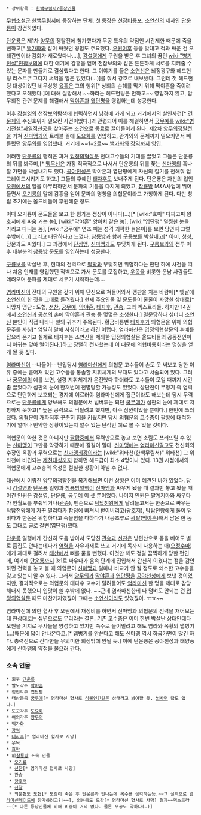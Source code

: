  * 상위항목 : [[한백무림서/등장인물]]

[[무협소설]]군 [[한백무림서]]에 등장하는 단체. 첫 등장은 [[천잠비룡포]].
[[소연신]]의 제자인 [[단운룡]]이 창건하였다.

[[단운룡]]은 제1차 [[양무의]] 쟁탈전에 참가했다가 무공 특유의 약점인 시간제한 때문에 죽을 뻔하고[* [[백가화]]와 같이 싸웠던 경험도 주요했다. [[오원]]이후 등을 맞대고 적과 싸운 건 오래간만이라 감회가 새로웠다나….], [[강설영]]에게 구원을 받은 후 그녀의 꿈인 [[wiki:"병기전설"천잠보의]]에 대한 얘기에 감흥을 얻어 천잠보의와 같은 튼튼하게 서로를 지켜줄 수 있는 문파를 만들기로 결심했다고 한다. 그 이야기를 들은 [[소연신]]은 뇌정광구와 헤드헌팅 리스트[* 그다지 써먹을 일은 없었다(…)]를 줘서 강호로 내보냈다. 그런데 첫 헤드헌팅 대상이었던 비무상왕 [[육홍]]은 그의 행위[* 상회의 손해를 막기 위해 막야흔을 죽이려 했다고 오해했다.]에 대해 실망해서 ~~하라는 헤드헌팅은 안하고~~ 영입하지 않고, 암무회전 관련 문제를 해결해서 [[막야흔]]과 [[엽단평]]을 영입하는데 성공한다.

이후 [[강설영]]의 천잠보의탐색에 협력하면서 남경에 가게 되고 거기에서의 살인사건[* [[건문제]]의 수신호위가 일으킨 사건이었다.]과 관련되어 이를 해결하면서 [[궁무예]]를 [[wiki:"병기전설"사일적천궁]]을 찾아주는 조건으로 동료로 끌어들이게 된다. 제2차 [[양무의]]쟁탈전을 거쳐 [[신마맹]]과의 트러블 끝에 [[도요화]]를 영입하고, 관가와의 문제까지 일으키면서 빼돌렸던 [[양무의]]를 영입했다. 거기에 ~~1+2로~~ [[백가화]]와 [[장익]]까지 영입.

이러한 [[단운룡]]의 행적은 과거 [[입정의협살문]] 전대고수들의 기대를 끌었고 그들은 단운룡의 뒤를 봐주며,[* [[맹무선]]은 가장 적극적으로 나서서 단운룡의 뒤를 쫓는 [[신마맹]]의 흑나찰 가면을 박살내기도 했다. [[공야천성]]은 막야흔과 엽단평에게 자신의 절기를 전해줘 업그레이드시키기도 하고.] 그들의 후예인 [[태자후]]도 보내주게 된다. 단운룡은 자신의 업인 [[오원]]에서의 일을 마무리하면서 문파의 기틀을 다지게 되었고, [[참룡방]] M&A사업에 뛰어들면서 [[오기륭]]의 말에 감흥을 얻어 문파의 명칭을 의협문이라고 가칭하게 된다. 다만 창립 초기에는  올드비들이 후원해준 정도.

이때 오기륭이 문도들을 보고 한 평가는 정상이 아니다(…)[* [wiki:"효마" 다짜고짜 왕호저에게 싸움 거는 놈], [wiki:"막야흔" 양아치 같은 놈], [wiki:"엽단평" 멀쩡한 눈을 가리고 다니는 놈], [wiki:"궁무예" 연초 피는 성격 괴팍한 늙은이]를 보면 당연히 그럴 수밖에(…)] 그리고 대단하다고 느꼈다. [[참룡방]]과 함께 [[구룡보]]를 박살내고[* 아미, 청성, 당문과도 싸웠다.] 그 과정에서 [[단심맹]], [[신마맹]]과도 부딪치게 된다. [[구룡보]]와의 전투 이후 대부분의 [[참룡방]] 문도를 영입하는데 성공한다.

[[구룡보]]를 박살낸 후, 현재의 전력으로 [[팔황]]과 부딪히면 위험하다는 판단 하에 사천을 떠나 처음 인재를 영입했던 적벽으로 가서 문도를 모집하고, [[우목]]을 비롯한 운남 사람들도 데려오며 문파를 제대로 세우기 시작하는데….




[[염라마신]]이 전대의 구원을 갚기 위해 단신으로 쳐들어와서 깽판을 치는 바람에[* 옛날에 [[소연신]]이 한 짓을 그대로 돌려줬다.] 현재 주요인물 및 문도들이 줄줄이 사망한 상태로[* 사망자 명단 : 도협, [[선찬]], [[궁무예]], [[막야흔]], [[태자후]], [[관승]], 그외 엑스트라들. 하지만 14권에서 [[소연신]]과 [[공선]]의 손에 막야흔과 관승 등 몇몇은 소생한다.] 멸문당하나 싶더니 [[소연신]] 본인이 직접 나타나 일의 귀추가 주목된다. 황금비룡번 [[태자후]]가 의협문을 위해 의협문주를 사칭[* 엄밀히 말해 사칭이라고 하긴 어렵다. 염라마신은 입정의협살문의 후예를 잡으러 온거고 실제로 태자후는 소연신을 제외한 입정의협살문 올드비들의 공동전인이니 아귀는 맞아 떨어진다.]하고 장렬히 전사했는데 이 때문에 의협비룡회라는 명칭을 얻게 될 듯 싶다.

[[염라마신]]이 --나들이-- 난입당시 [[염라마신]]에게 의협문 고수들이 손도 못 써보고 당한 이유 중에는 흩어져 있던 고수들을 통솔할 지휘체계의 부재도 있다고 서술되어 있다. 그러나 [[궁무예]]의 예를 보면, 설령 지휘체계가 온전했다 하더라도 고수들이 모일 때까지 시간 좀 끌었다가 심판의 눈에 한꺼번에 전멸당할 가능성도 있었다. 상단전이 무형기 즉 염력으로 단단하게 보호되는 경지에 이르러야 염라마신에게 접근이라도 해보는데 당시 무력으로는 [[단운룡]]에게 양보해도 의협문에서 넘버투는 되던 [[궁무예]]가 심판의 눈에 제대로 저항하지 못하고[* 높은 공력으로 버틸려고 했지만, 아주 잠깐이었을 뿐이다.] 한번에 쓰러졌다. [[의협문]]이 개파직후 꾸준히 힘을 키웠지만 당시 의협문의 고수층이 [[팔황]]에 대적하기에 얼마나 빈약한 상황이었는지 알수 있는 단적인 예로 볼 수 있을 것이다.

의협문이 약한 것은 아니지만 [[팔황]]중에서 무력만으로 놓고 보면 소림도 쓰러뜨릴 수 있는 [[신마맹]]이 그만큼 막강하기 때문에 갈길이 멀다. [[신마맹]]에는 [[염라마신]]말고도 천신회의 수장인 옥황과 무력으로는 [[신마맹]]최강이라는 [wiki:"위타천(한백무림서)" 위타천] 그 위타천에 비견되는 [[제천대성]]까지 합하면 헤드급이 최소 4명이나 있다. 13권 시점에서의 의협문에게 고수층의 육성은 절실한 상황이 아닐 수 없다.

[[태산]]에서 이뤄진 [[양무의]]쟁탈전을 복기해보면 이런 상황은 이미 예견된 바가 있었다. 당시 [[강설영]]과 [[단운룡]] 일행과 [[참룡방]]일행이 [[신마맹]]과 싸우게 됐을 때 결과만 놓고 봤을 때 이긴 인원은 [[강설영]], [[단운룡]], [[궁무예]] 이 셋 뿐이었다. 나머지 인원은 [[팔계저마]]와 싸우다가 언월도를 부숴먹거나([[관승]]), 맨손으로 [[탁탑천왕]]에게 달려들고서는 한손으로 싸우는 탁탑천왕에게 자꾸 밀리다가 함정에 빠져서 뻗어버리고([[왕호저]]), [[탁탑천왕]]에게 둘이 덤비다가 한놈은 위험하다고 죽을힘을 다하다가 내공조루로  [[광탈]]([[막야흔]])해서 남은 한 놈도 그대로 골로 갈뻔([[엽단평]])했다.

[[단운룡]] 일행에게 간신히 도움 받아서 도망친 [[관승]]과 [[선찬]]은 방편산으로 몸을 베어도 별로 흠집도 안나는데다가 [[염력]]을 자유자재로 쓰고 거기에 독까지 사용하는 애([[오정수마]])에게 제대로 걸려서 [[태산]]에서 뼈를 묻을 뻔했다. 이것만 봐도 정말 끔찍하게 당한 편인데, 여기에 [[단운룡]]까지 3:1로 싸우다가 음속 단계에 진입해서 간신히 이겼다는 점을 감안하면 전력을 놓고 볼 때 의협문이 [[신마맹]]과 얼마나 비교가 안 될 정도로 왜소한 고수층을 갖고 있는지 알 수 있다. 그래서 [[양무의]]가 [[막야흔]]과 [[엽단평]]을 [[공야천성]]에게 보낸 것이었지만, 결과적으로는 의협문의 대다수 고수가 달려들어도 [[염라마신]] 한 명을 제대로 감당해내지 못했으니 입맛이 쓸 수밖에 없다. ~~근데 염라마신한테 다 덤벼도 안되는 건 [[입정의협살문]] 때도 마찬가지였잖아 그때는 [[소연신]]이라도 있었잖아. ㅠㅠ~~

염라마신에 의한 혈사 후 오원에서 재정비를 하면서 신마맹과 의협문의 전력을 재어보는데 현상태로는 십년으로도 무리라는 결론. 기존 고수층은 이미 한번 박살난 상태인데다 오원을 기지로 무사들을 양성하고 있지만 쪽수로 들이밀려고 해도 염라와 옥황의 맵병기(…)때문에 답이 안나온다고.[* 맵병기를 안쓴다고 해도 신마맹 역시 하급가면이 많긴 하다. 총력전으로 간다한들 무의미한 희생밖에 안될 듯.] 이에 단운룡은 공야천성과 태양풍에게 신마맹의 약점을 물으러 간다. 

=== 소속 인물 ===
 * 회주 [[단운룡]]
 * 발도각주 [[막야흔]]
 * 청천각주 [[엽단평]]
 * 태상봉공 [[궁무예]][* 염라마신 혈사로 [[식물인간]]같은 상태라고 봐야할 듯. [[뇌사]]면 답도 없다.]
 * 도고각주 [[도요화]]
 * 여의각주 [[양무의]]
 * [[백가화]]
 * [[장익]]
 * [[태자후]][* 염라마신 혈사로 사망]
 * [[우목]]
 * [[효마]]
 * 前[[참룡방]] 소속 인물
  * [[오기륭]]
  * [[선찬]][* 염라마신 혈사로 사망]
  * [[관승]]
  * [[왕호저]]
  * [[진달]]
  * 의분협도 도협[* 도강이 죽은 후 단운룡과 만나는데 복수를 생각하는듯.~~그 실력으로 [[염라마신]]레이드에 참가하려고?!~~], 의분중도 도강[* 염라마신 혈사로 사망] 형제~~엑스트라~~[* 다른 등장인물에 비해 비중이 거의 없다. 물론 무공도 약하다(…)]

